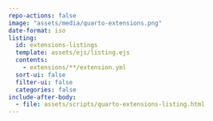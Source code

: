 ```yaml
---
repo-actions: false
image: "assets/media/quarto-extensions.png"
date-format: iso
listing:
  id: extensions-listings
  template: assets/ejs/listing.ejs
  contents:
    - extensions/**/extension.yml
  sort-ui: false
  filter-ui: false
  categories: false
include-after-body:
  - file: assets/scripts/quarto-extensions-listing.html
---
```


:::: {#extensions-listings}
:::
